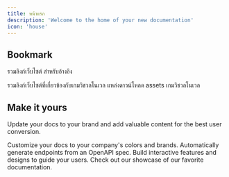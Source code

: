 ```yaml
---
title: หน้าแรก
description: 'Welcome to the home of your new documentation'
icon: 'house'
---
```


## Bookmark

รวมลิงก์เว็บไซต์ สำหรับอ้างอิง

<CardGroup cols={2}>
  <Card
    title="Visual Novel"
    icon="link"
    href="/bookmark/visualnovel"
  >
   รวมลิงก์เว็บไซต์ที่เกี่ยวข้องกับเกมวิชวลโนเวล
  </Card>
  <Card
    title="Resources"
    icon="link"
    href="/bookmark/resources"
  >
    แหล่งดาวน์โหลด assets เกมวิชวลโนเวล
  </Card>
</CardGroup>

## Make it yours

Update your docs to your brand and add valuable content for the best user conversion.

<CardGroup cols={2}>
  <Card
    title="Customize Style"
    icon="palette"
    href="https://mintlify.com/docs/settings/global"
  >
    Customize your docs to your company's colors and brands.
  </Card>
  <Card
    title="Reference APIs"
    icon="code"
    href="https://mintlify.com/docs/api-playground/openapi"
  >
    Automatically generate endpoints from an OpenAPI spec.
  </Card>
  <Card
    title="Add Components"
    icon="screwdriver-wrench"
    href="https://mintlify.com/docs/components/accordion"
  >
    Build interactive features and designs to guide your users.
  </Card>
  <Card
    title="Get Inspiration"
    icon="stars"
    href="https://mintlify.com/showcase"
  >
    Check out our showcase of our favorite documentation.
  </Card>
</CardGroup>
